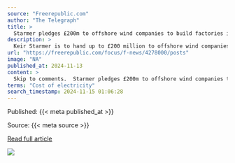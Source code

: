 ```yaml
---
source: "Freerepublic.com"
author: "The Telegraph"
title: >
  Starmer pledges £200m to offshore wind companies to build factories in oil and gas zones
description: >
  Keir Starmer is to hand up to £200 million to offshore wind companies to build factories in traditional oil and gas areas, he will announce at the COP29 climate change summit on Tuesday. Wind farms will be eligible for tens of millions to establish factories …
url: "https://freerepublic.com/focus/f-news/4278000/posts"
image: "NA"
published_at: 2024-11-13
content: >
  Skip to comments.  Starmer pledges £200m to offshore wind companies to build factories in oil and gas zonesThe Telegraph ^   | 11 November 2024   | Emma Gatten, Genevieve Holl-Allen  Posted on 11/12/… [+5960 chars]
terms: "Cost of electricity"
search_timestamp: 2024-11-15 01:06:28
---
```



Published: {{< meta published_at >}}


Source: {{< meta source >}}


[Read full article]({{< meta url >}}){target='_blank'}



![](`r rmarkdown::metadata$image[1]`)
